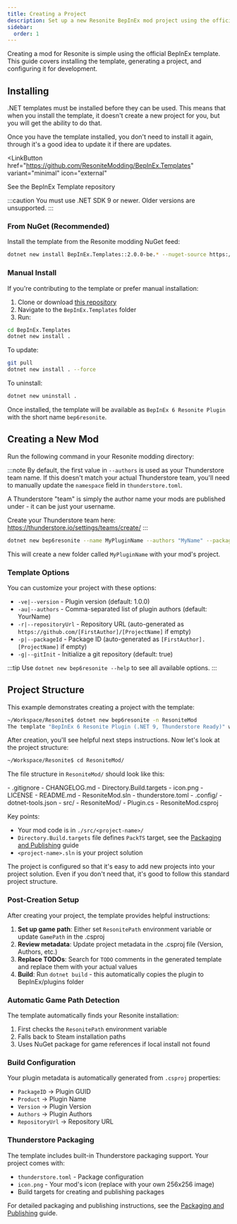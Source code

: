 ```yaml
---
title: Creating a Project
description: Set up a new Resonite BepInEx mod project using the official template.
sidebar:
  order: 1
---
```



Creating a mod for Resonite is simple using the official BepInEx template. This guide covers installing the template, generating a project, and configuring it for development.

## Installing

.NET templates must be installed before they can be used. This means that when you install the template, it doesn't create a new project for you, but you will get the ability to do that.

Once you have the template installed, you don't need to install it again, through it's a good idea to update it if there are updates.

<LinkButton
  href="https://github.com/ResoniteModding/BepInEx.Templates"
  variant="minimal"
  icon="external"
>
  See the BepInEx Template repository
</LinkButton>

:::caution
You must use .NET SDK 9 or newer. Older versions are unsupported.
:::

### From NuGet (Recommended)

Install the template from the Resonite modding NuGet feed:

```bash
dotnet new install BepInEx.Templates::2.0.0-be.* --nuget-source https://nuget-modding.resonite.net/v3/index.json
```

### Manual Install

If you're contributing to the template or prefer manual installation:

1. Clone or download [this repository](https://github.com/ResoniteModding/BepInEx.Templates)
2. Navigate to the `BepInEx.Templates` folder
3. Run:

```bash
cd BepInEx.Templates
dotnet new install .
```

To update:

```bash
git pull
dotnet new install . --force
```

To uninstall:

```bash
dotnet new uninstall .
```

Once installed, the template will be available as `BepInEx 6 Resonite Plugin` with the short name `bep6resonite`.

## Creating a New Mod

Run the following command in your Resonite modding directory:

:::note
By default, the first value in `--authors` is used as your Thunderstore team name. If this doesn't match your actual Thunderstore team, you'll need to manually update the `namespace` field in `thunderstore.toml`.

A Thunderstore "team" is simply the author name your mods are published under - it can be just your username.

Create your Thunderstore team here: https://thunderstore.io/settings/teams/create/
:::

```bash
dotnet new bep6resonite --name MyPluginName --authors "MyName" --packageId net.myname.mypluginmame --repositoryUrl "https://github.com/myuser/mymod"
```

This will create a new folder called `MyPluginName` with your mod's project.

### Template Options

You can customize your project with these options:

- `-ve|--version` - Plugin version (default: 1.0.0)
- `-au|--authors` - Comma-separated list of plugin authors (default: YourName)
- `-r|--repositoryUrl` - Repository URL (auto-generated as `https://github.com/[FirstAuthor]/[ProjectName]` if empty)
- `-p|--packageId` - Package ID (auto-generated as `[FirstAuthor].[ProjectName]` if empty)
- `-g|--gitInit` - Initialize a git repository (default: true)

:::tip
Use `dotnet new bep6resonite --help` to see all available options.
:::

## Project Structure

This example demonstrates creating a project with the template:

```bash
~/Workspace/Resonite$ dotnet new bep6resonite -n ResoniteMod
The template "BepInEx 6 Resonite Plugin (.NET 9, Thunderstore Ready)" was created successfully.
```

After creation, you'll see helpful next steps instructions. Now let's look at the project structure:

```bash
~/Workspace/Resonite$ cd ResoniteMod/
```

The file structure in `ResoniteMod/` should look like this:

<FileTree>
- .gitignore
- CHANGELOG.md
- Directory.Build.targets
- icon.png
- LICENSE
- README.md
- ResoniteMod.sln
- thunderstore.toml
- .config/
  - dotnet-tools.json
- src/
  - ResoniteMod/
    - Plugin.cs
    - ResoniteMod.csproj
</FileTree>

Key points:

- Your mod code is in `./src/<project-name>/`
- `Directory.Build.targets` file defines `PackTS` target, see the [Packaging and Publishing](/creating-a-mod/packaging-and-publishing) guide
- `<project-name>.sln` is your project solution

The project is configured so that it's easy to add new projects into your project solution. Even if you don't need that, it's good to follow this standard project structure.

### Post-Creation Setup

After creating your project, the template provides helpful instructions:

1. **Set up game path**: Either set `ResonitePath` environment variable or update `GamePath` in the .csproj
2. **Review metadata**: Update project metadata in the .csproj file (Version, Authors, etc.)
3. **Replace TODOs**: Search for `TODO` comments in the generated template and replace them with your actual values
4. **Build**: Run `dotnet build` - this automatically copies the plugin to BepInEx/plugins folder

### Automatic Game Path Detection

The template automatically finds your Resonite installation:

1. First checks the `ResonitePath` environment variable
2. Falls back to Steam installation paths
3. Uses NuGet package for game references if local install not found

### Build Configuration

Your plugin metadata is automatically generated from `.csproj` properties:

- `PackageID` → Plugin GUID
- `Product` → Plugin Name
- `Version` → Plugin Version
- `Authors` → Plugin Authors
- `RepositoryUrl` → Repository URL

### Thunderstore Packaging

The template includes built-in Thunderstore packaging support. Your project comes with:

- `thunderstore.toml` - Package configuration
- `icon.png` - Your mod's icon (replace with your own 256x256 image)
- Build targets for creating and publishing packages

For detailed packaging and publishing instructions, see the [Packaging and Publishing](/creating-a-mod/packaging-and-publishing) guide.

<LinkCard
  title="Writing Code"
  href="/creating-a-mod/writing-code"
  description="Write your first lines of code in your new mod project"
/>

<LinkCard
  title="Publishing Your Mod"
  href="/creating-a-mod/packaging-and-publishing"
  description="Upload your mod for everyone to download!"
/>
